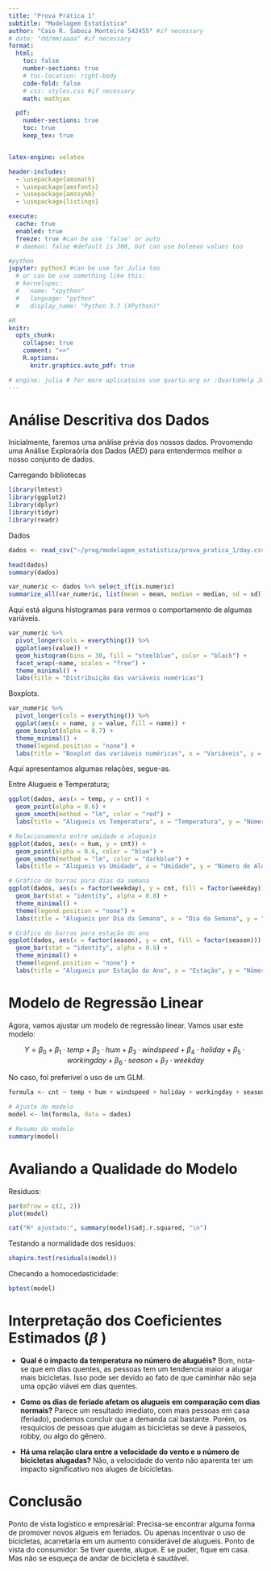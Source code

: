 ```yaml
---
title: "Prova Prática 1"
subtitle: "Modelagem Estatística"
author: "Caio R. Saboia Monteiro 542455" #if necessary
# date: "dd/mm/aaaa" #if necessary
format:
  html:
    toc: false
    number-sections: true
    # toc-location: right-body
    code-fold: false
    # css: styles.css #if necessary
    math: mathjax

  pdf:
    number-sections: true
    toc: true
    keep_tex: true


latex-engine: xelatex

header-includes:
  - \usepackage{amsmath}
  - \usepackage{amsfonts}
  - \usepackage{amssymb}
  - \usepackage{listings}

execute:
  cache: true
  enabled: true
  freeze: true #can be use 'false' or auto
  # daemon: false #default is 300, but can use boleean values too 

#python
jupyter: python3 #can be use for Julia too
  # or can be use something like this:
  # kernelspec:
  #   name: "xpython"
  #   language: "python"
  #   display_name: "Python 3.7 (XPython)"

#R
knitr:
  opts_chunk:
    collapse: true
    comment: ">>"
    R.options:
      knitr.graphics.auto_pdf: true

# engine: julia # for more aplicatoins use quarto.org or :QuartoHelp Julia
---
```


# Análise Descritiva dos Dados
Inicialmente, faremos uma análise prévia dos nossos dados. Provomendo uma Análise Exploraória dos Dados (AED) para entendermos melhor o nosso conjunto de dados.

Carregando bibliotecas
```r
library(lmtest)
library(ggplot2)
library(dplyr)
library(tidyr)
library(readr)
```

Dados
```r
dados <- read_csv("~/prog/modelagem_estatistica/prova_pratica_1/day.csv")
```


```r
head(dados)
summary(dados)
```

```r
var_numeric <- dados %>% select_if(is.numeric)
summarize_all(var_numeric, list(mean = mean, median = median, sd = sd))
```

Aqui está alguns histogramas para vermos o comportamento de algumas variáveis.
```r
var_numeric %>% 
  pivot_longer(cols = everything()) %>% 
  ggplot(aes(value)) + 
  geom_histogram(bins = 30, fill = "steelblue", color = "black") + 
  facet_wrap(~name, scales = "free") +
  theme_minimal() +
  labs(title = "Distribuição das variáveis numéricas")
```
Boxplots.
```r
var_numeric %>% 
  pivot_longer(cols = everything()) %>% 
  ggplot(aes(x = name, y = value, fill = name)) + 
  geom_boxplot(alpha = 0.7) + 
  theme_minimal() + 
  theme(legend.position = "none") +
  labs(title = "Boxplot das variáveis numéricas", x = "Variáveis", y = "Valores")
```

Aqui apresentamos algumas relações, segue-as.

Entre Alugueis e Temperatura;
```r
ggplot(dados, aes(x = temp, y = cnt)) +
  geom_point(alpha = 0.6) +
  geom_smooth(method = "lm", color = "red") +
  labs(title = "Alugueis vs Temperatura", x = "Temperatura", y = "Número de Alugueis")
```
```r
# Relacionamento entre umidade e alugueis
ggplot(dados, aes(x = hum, y = cnt)) +
  geom_point(alpha = 0.6, color = "blue") +
  geom_smooth(method = "lm", color = "darkblue") +
  labs(title = "Alugueis vs Umidade", x = "Umidade", y = "Número de Alugueis")
```

```r
# Gráfico de barras para dias da semana
ggplot(dados, aes(x = factor(weekday), y = cnt, fill = factor(weekday))) +
  geom_bar(stat = "identity", alpha = 0.8) +
  theme_minimal() +
  theme(legend.position = "none") +
  labs(title = "Alugueis por Dia da Semana", x = "Dia da Semana", y = "Número de Alugueis")
```

```r
# Gráfico de barras para estação do ano
ggplot(dados, aes(x = factor(season), y = cnt, fill = factor(season))) +
  geom_bar(stat = "identity", alpha = 0.8) +
  theme_minimal() +
  theme(legend.position = "none") +
  labs(title = "Alugueis por Estação do Ano", x = "Estação", y = "Número de Alugueis")
```

# Modelo de Regressão Linear
Agora, vamos ajustar um modelo de regressão linear.
Vamos usar este modelo:

$$ Y = \beta_0 + \beta_1 \cdot temp + \beta_2 \cdot hum + \beta_3 \cdot windspeed + \beta_4 \cdot holiday + \beta_5 \cdot workingday + \beta_6 \cdot season + \beta_7 \cdot weekday  $$

No caso, foi preferível o uso de um GLM.

```r
formula <- cnt ~ temp + hum + windspeed + holiday + workingday + season + weekday

# Ajuste do modelo
model <- lm(formula, data = dados)

# Resumo do modelo
summary(model)
```

# Avaliando a Qualidade do Modelo
Resíduos:
```r
par(mfrow = c(2, 2))
plot(model)

cat("R² ajustado:", summary(model)$adj.r.squared, "\n")
```
Testando a normalidade dos resíduos:
```r
shapiro.test(residuals(model))
```
Checando a homocedasticidade:
```r
bptest(model)
```

# Interpretação dos Coeficientes Estimados ($\beta$ )
- $\textbf{Qual é o impacto da temperatura no número de aluguéis?}$
Bom, nota-se que em dias quentes, as pessoas tem um tendencia maior a alugar mais bicicletas. Isso pode ser devido ao fato de que caminhar não seja uma opção viável em dias quentes.

- $\textbf{Como os dias de feriado afetam os alugueis em comparação com dias normais?}$
Parece um resultado imediato, com mais pessoas em casa (feriado), podemos concluir que a demanda cai bastante. Porém, os resquicios de pessoas que alugam as bicicletas se deve à passeios, robby, ou algo do gênero.

- $\textbf{Há uma relação clara entre a velocidade do vento e o número de bicicletas alugadas?}$
Não, a velocidade do vento não aparenta ter um impacto significativo nos aluges de bicicletas.

# Conclusão
Ponto de vista logistico e empresárial: Precisa-se encontrar alguma forma de promover novos algueis em feriados. Ou apenas incentivar o uso de bicicletas, acarretaria em um aumento considerável de alugueis.
Ponto de vista do consumidor: Se tiver quente, alugue. E se puder, fique em casa. Mas não se esqueça de andar de bicicleta é saudável.
